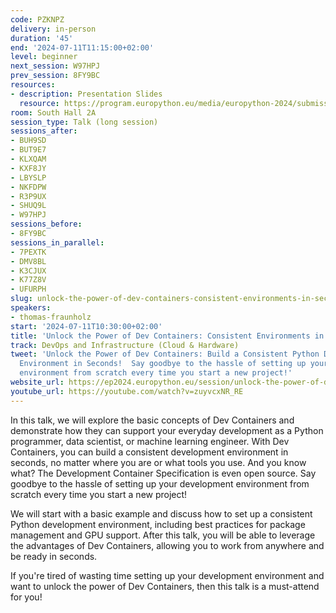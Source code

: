 ```yaml
---
code: PZKNPZ
delivery: in-person
duration: '45'
end: '2024-07-11T11:15:00+02:00'
level: beginner
next_session: W97HPJ
prev_session: 8FY9BC
resources:
- description: Presentation Slides
  resource: https://program.europython.eu/media/europython-2024/submissions/PZKNPZ/resources/EuroPython2024-UnlockDevContainers-ThomasFr_U0oSeSp.pdf
room: South Hall 2A
session_type: Talk (long session)
sessions_after:
- BUH9SD
- BUT9E7
- KLXQAM
- KXF8JY
- LBYSLP
- NKFDPW
- R3P9UX
- SHUQ9L
- W97HPJ
sessions_before:
- 8FY9BC
sessions_in_parallel:
- 7PEXTK
- DMV8BL
- K3CJUX
- K77Z8V
- UFURPH
slug: unlock-the-power-of-dev-containers-consistent-environments-in-seconds
speakers:
- thomas-fraunholz
start: '2024-07-11T10:30:00+02:00'
title: 'Unlock the Power of Dev Containers: Consistent Environments in Seconds!'
track: DevOps and Infrastructure (Cloud & Hardware)
tweet: 'Unlock the Power of Dev Containers: Build a Consistent Python Development
  Environment in Seconds!  Say goodbye to the hassle of setting up your development
  environment from scratch every time you start a new project!'
website_url: https://ep2024.europython.eu/session/unlock-the-power-of-dev-containers-consistent-environments-in-seconds
youtube_url: https://youtube.com/watch?v=zuyvcxNR_RE
---
```


In this talk, we will explore the basic concepts of Dev Containers and demonstrate how they can support your everyday development as a Python programmer, data scientist, or machine learning engineer. With Dev Containers, you can build a consistent development environment in seconds, no matter where you are or what tools you use. And you know what? The Development Container Specification is even open source. Say goodbye to the hassle of setting up your development environment from scratch every time you start a new project!

We will start with a basic example and discuss how to set up a consistent Python development environment, including best practices for package management and GPU support. After this talk, you will be able to leverage the advantages of Dev Containers, allowing you to work from anywhere and be ready in seconds.

If you're tired of wasting time setting up your development environment and want to unlock the power of Dev Containers, then this talk is a must-attend for you!
